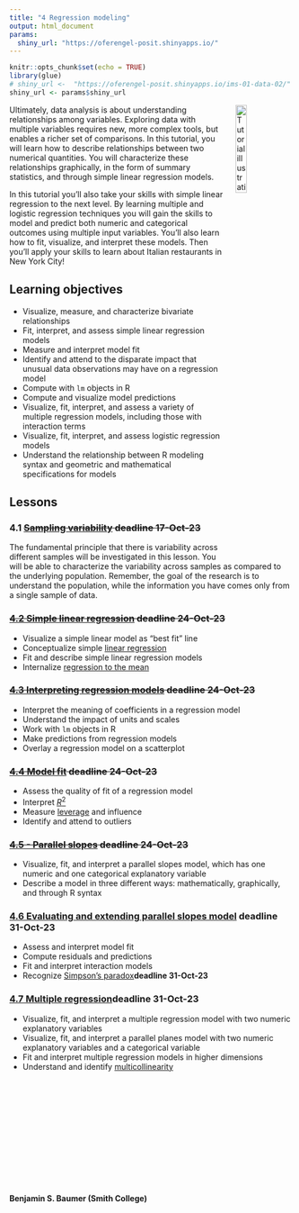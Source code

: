 ```yaml
---
title: "4 Regression modeling"
output: html_document
params:
  shiny_url: "https://oferengel-posit.shinyapps.io/"
---
```


```r
knitr::opts_chunk$set(echo = TRUE)
library(glue)
# shiny_url <-  "https://oferengel-posit.shinyapps.io/ims-01-data-02/"
shiny_url <- params$shiny_url
```

<img style="float: right; margin: 0px 0px 20px 20px" src="../logo/umcg.png" alt="Tutorial illustration" width="20%" height="20%">

Ultimately, data analysis is about understanding relationships among variables. Exploring data with multiple variables requires new, more complex tools, but enables a richer set of comparisons. In this tutorial, you will learn how to describe relationships between two numerical quantities. You will characterize these relationships graphically, in the form of summary statistics, and through simple linear regression models.

In this tutorial you'll also take your skills with simple linear regression to the next level. By learning multiple and logistic regression techniques you will gain the skills to model and predict both numeric and categorical outcomes using multiple input variables. You'll also learn how to fit, visualize, and interpret these models. Then you'll apply your skills to learn about Italian restaurants in New York City!

## Learning objectives

* Visualize, measure, and characterize bivariate relationships
* Fit, interpret, and assess simple linear regression models
* Measure and interpret model fit
* Identify and attend to the disparate impact that unusual data observations may have on a regression model
* Compute with `lm` objects in R
* Compute and visualize model predictions
* Visualize, fit, interpret, and assess a variety of multiple regression models, including those with interaction terms
* Visualize, fit, interpret, and assess logistic regression models
* Understand the relationship between R modeling syntax and geometric and mathematical specifications for models

## Lessons


### 4.1 ~~[Sampling variability](https://oferengel-posit.shinyapps.io/04-01-lesson/)  **deadline 17-Oct-23**~~

The fundamental principle that there is variability across different samples will be investigated in this lesson. You will be able to characterize the variability across samples as compared to the underlying population. Remember, the goal of the research is to understand the population, while the information you have comes only from a single sample of data.


### ~~[4.2 Simple linear regression](https://oferengel-posit.shinyapps.io/03-03-lesson/) **deadline 24-Oct-23**~~

* Visualize a simple linear model as "best fit" line
* Conceptualize simple [linear regression](https://en.wikipedia.org/wiki/Linear_regression)
* Fit and describe simple linear regression models
* Internalize [regression to the mean](https://en.wikipedia.org/wiki/Regression_toward_the_mean)

### ~~[4.3 Interpreting regression models](https://oferengel-posit.shinyapps.io/03-04-lesson/) **deadline 24-Oct-23**~~

* Interpret the meaning of coefficients in a regression model
* Understand the impact of units and scales
* Work with `lm` objects in R
* Make predictions from regression models
* Overlay a regression model on a scatterplot

### ~~[4.4 Model fit](https://oferengel-posit.shinyapps.io/03-05-lesson/) **deadline 24-Oct-23**~~

* Assess the quality of fit of a regression model
* Interpret [$R^2$](https://en.wikipedia.org/wiki/Coefficient_of_determination)
* Measure [leverage](https://en.wikipedia.org/wiki/Leverage_(statistics)) and influence
* Identify and attend to outliers

### ~~[4.5 - Parallel slopes](https://oferengel-posit.shinyapps.io/03-06-lesson/) **deadline 24-Oct-23**~~

* Visualize, fit, and interpret a parallel slopes model, which has one numeric and one categorical explanatory variable
* Describe a model in three different ways: mathematically, graphically, and through R syntax



###  [4.6 Evaluating and extending parallel slopes model](https://oferengel-posit.shinyapps.io/03-07-lesson/) **deadline 31-Oct-23**

* Assess and interpret model fit
* Compute residuals and predictions
* Fit and interpret interaction models
* Recognize [Simpson's paradox](https://en.wikipedia.org/wiki/Simpson%27s_paradox)**deadline 31-Oct-23**

### [4.7 Multiple regression](https://oferengel-posit.shinyapps.io/03-08-lesson/)**deadline 31-Oct-23**

* Visualize, fit, and interpret a multiple regression model with two numeric explanatory variables
* Visualize, fit, and interpret a parallel planes model with two numeric explanatory variables and a categorical variable
* Fit and interpret multiple regression models in higher dimensions
* Understand and identify [multicollinearity](https://en.wikipedia.org/wiki/Multicollinearity)


<br/>
<br/>
<br/>
<br/>
<br/>

<br/>
<br/>
<br/>
<br/>
<br/>

#### Benjamin S. Baumer (Smith College)

<!-- <img style="float: left; margin: 0px 20px 20px 0px" src="../instructor-photos/ben.png" alt="Ben Baumer" width="150" height="150"> -->

<!-- ### Benjamin S. Baumer -->

<!-- #### Smith College -->

<!-- [Benjamin S. Baumer](http://www.science.smith.edu/~bbaumer) is an [associate professor](https://www.smith.edu/academics/faculty/ben-baumer) in the [Statistical & Data Sciences](http://www.smith.edu/academics/statistics) program at Smith College. He has been a practicing data scientist since 2004, when he became the first full-time statistical analyst for the [New York Mets](http://www.nymets.com/). Ben is a co-author of [*The Sabermetric Revolution*](http://www.upenn.edu/pennpress/book/15168.html), [*Modern Data Science with R*](http://mdsr-book.github.io/index.html), and the second edition of [*Analyzing Baseball Data with R*](https://www.crcpress.com/Analyzing-Baseball-Data-with-R-Second-Edition/Marchi-Albert-Baumer/p/book/9780815353515). He received his Ph.D. in Mathematics from the [City University of New York](http://gc.cuny.edu) in 2012, and is accredited as a professional statistician by the [American Statistical Association](http://www.amstat.org/). His research interests include sports analytics, data science, statistics and data science education, statistical computing, and network science.  -->

<!-- Ben won the [Waller Education Award](https://www.amstat.org/ASA/Your-Career/Awards/Waller-Awards.aspx) from the ASA Section on Statistics and Data Science Education, and the [Significant Contributor Award](https://community.amstat.org/sis/aboutus/honorees) from the ASA Section on Statistics in Sports in 2019. He shared the [2016 Contemporary Baseball Analysis Award](http://sabr.org/latest/baumer-brudnicki-mcmurray-win-2016-sabr-analytics-conference-research-awards) from the Society for American Baseball Research. Currently, Ben is the primary investigator on a three-year, nine-institution, $1.2 million [award from the National Science Foundation](https://www.nsf.gov/awardsearch/showAward?AWD_ID=1924017&HistoricalAwards=false) for workforce development under the [Data Science Corps program](https://www.nsf.gov/funding/pgm_summ.jsp?pims_id=505536).  -->